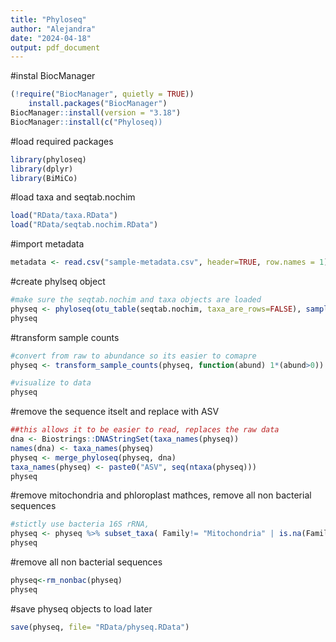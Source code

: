 ```yaml
---
title: "Phyloseq"
author: "Alejandra"
date: "2024-04-18"
output: pdf_document
---
```


#instal BiocManager
```r
(!require("BiocManager", quietly = TRUE))
    install.packages("BiocManager")
BiocManager::install(version = "3.18")
BiocManager::install(c("Phyloseq))
```
#load required packages
```r
library(phyloseq)
library(dplyr)
library(BiMiCo)
``` 

#load taxa and seqtab.nochim
```r
load("RData/taxa.RData")
load("RData/seqtab.nochim.RData")
```

#import metadata
```r
metadata <- read.csv("sample-metadata.csv", header=TRUE, row.names = 1)
```

#create phylseq object
```r
#make sure the seqtab.nochim and taxa objects are loaded
physeq <- phyloseq(otu_table(seqtab.nochim, taxa_are_rows=FALSE), sample_data(metadata),tax_table(taxa))
physeq
```

#transform sample counts
```r
#convert from raw to abundance so its easier to comapre
physeq <- transform_sample_counts(physeq, function(abund) 1*(abund>0))

#visualize to data
physeq
```

#remove the sequence itselt and replace with ASV
```r
##this allows it to be easier to read, replaces the raw data
dna <- Biostrings::DNAStringSet(taxa_names(physeq))
names(dna) <- taxa_names(physeq)
physeq <- merge_phyloseq(physeq, dna)
taxa_names(physeq) <- paste0("ASV", seq(ntaxa(physeq)))
physeq
```
#remove mitochondria and phloroplast mathces, remove all non bacterial sequences
```r
#stictly use bacteria 16S rRNA, 
physeq <- physeq %>% subset_taxa( Family!= "Mitochondria" | is.na(Family) & Order!="Chloroplast" | is.na(Order))
physeq
```
#remove all non bacterial sequences
```r
physeq<-rm_nonbac(physeq)
physeq
```

#save physeq objects to load later
```r
save(physeq, file= "RData/physeq.RData")
```